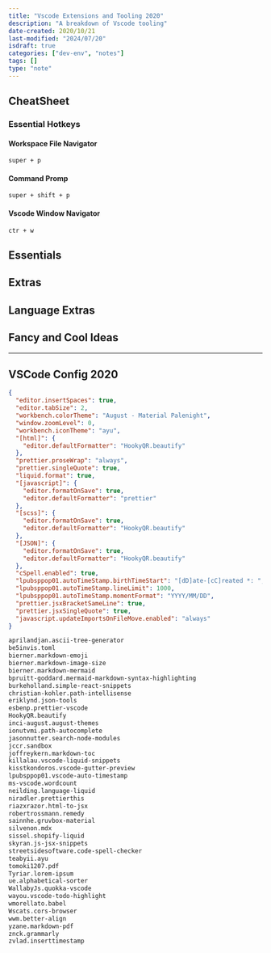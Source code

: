 ```yaml
---
title: "Vscode Extensions and Tooling 2020"
description: "A breakdown of Vscode tooling"
date-created: 2020/10/21
last-modified: "2024/07/20"
isdraft: true
categories: ["dev-env", "notes"]
tags: []
type: "note"
---
```


## CheatSheet 

### Essential Hotkeys 

#### Workspace File Navigator

```vscode
super + p
```
#### Command Promp

```vscode
super + shift + p
```

#### Vscode Window Navigator

```vscode
ctr + w
```



## Essentials

## Extras

## Language Extras

## Fancy and Cool Ideas

---

## VSCode Config 2020

```json
{
  "editor.insertSpaces": true,
  "editor.tabSize": 2,
  "workbench.colorTheme": "August - Material Palenight",
  "window.zoomLevel": 0,
  "workbench.iconTheme": "ayu",
  "[html]": {
    "editor.defaultFormatter": "HookyQR.beautify"
  },
  "prettier.proseWrap": "always",
  "prettier.singleQuote": true,
  "liquid.format": true,
  "[javascript]": {
    "editor.formatOnSave": true,
    "editor.defaultFormatter": "prettier"
  },
  "[scss]": {
    "editor.formatOnSave": true,
    "editor.defaultFormatter": "HookyQR.beautify"
  },
  "[JSON]": {
    "editor.formatOnSave": true,
    "editor.defaultFormatter": "HookyQR.beautify"
  },
  "cSpell.enabled": true,
  "lpubsppop01.autoTimeStamp.birthTimeStart": "[dD]ate-[cC]reated *: ",
  "lpubsppop01.autoTimeStamp.lineLimit": 1000,
  "lpubsppop01.autoTimeStamp.momentFormat": "YYYY/MM/DD",
  "prettier.jsxBracketSameLine": true,
  "prettier.jsxSingleQuote": true,
  "javascript.updateImportsOnFileMove.enabled": "always"
}
```

```txt
aprilandjan.ascii-tree-generator
be5invis.toml
bierner.markdown-emoji
bierner.markdown-image-size
bierner.markdown-mermaid
bpruitt-goddard.mermaid-markdown-syntax-highlighting
burkeholland.simple-react-snippets
christian-kohler.path-intellisense
eriklynd.json-tools
esbenp.prettier-vscode
HookyQR.beautify
inci-august.august-themes
ionutvmi.path-autocomplete
jasonnutter.search-node-modules
jccr.sandbox
joffreykern.markdown-toc
killalau.vscode-liquid-snippets
kisstkondoros.vscode-gutter-preview
lpubsppop01.vscode-auto-timestamp
ms-vscode.wordcount
neilding.language-liquid
niradler.prettierthis
riazxrazor.html-to-jsx
robertrossmann.remedy
sainnhe.gruvbox-material
silvenon.mdx
sissel.shopify-liquid
skyran.js-jsx-snippets
streetsidesoftware.code-spell-checker
teabyii.ayu
tomoki1207.pdf
Tyriar.lorem-ipsum
ue.alphabetical-sorter
WallabyJs.quokka-vscode
wayou.vscode-todo-highlight
wmorellato.babel
Wscats.cors-browser
wwm.better-align
yzane.markdown-pdf
znck.grammarly
zvlad.inserttimestamp
```
